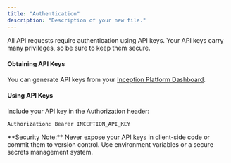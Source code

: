 ```yaml
---
title: "Authentication"
description: "Description of your new file."
---
```


All API requests require authentication using API keys. Your API keys carry many privileges, so be sure to keep them secure.

#### **Obtaining API Keys**

You can generate API keys from your [Inception Platform Dashboard](https://platform.inceptionlabs.ai/dashboard/api-keys).

#### **Using API Keys**

Include your API key in the Authorization header:

```
Authorization: Bearer INCEPTION_API_KEY
```

<Warning>
  **Security Note:** Never expose your API keys in client-side code or commit them to version control. Use environment variables or a secure secrets management system.
</Warning>